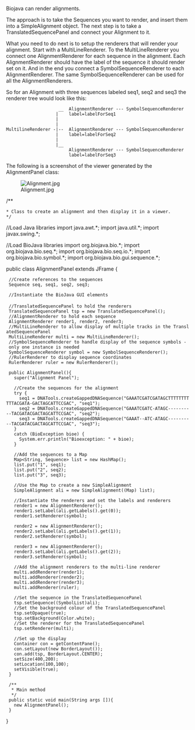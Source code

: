 Biojava can render alignments.

The approach is to take the Sequences you want to render, and insert
them into a SimpleAlignment object. The next step is to take a TranslatedSequencePanel
and connect your Alignment to it.

What you need to do next is to setup the renderers that will render your alignment.
Start with a MultiLineRenderer. To the MultiLineRenderer you connect one AlignmentRenderer
for each sequence in the alignment. Each AlignmentRenderer should have the label of the sequence
it should render set on it. And in the end you connect a SymbolSequenceRenderer to each
AlignmentRenderer. The same SymbolSequenceRenderer can be used for all the AlignmentRenderers.

So for an Alignment with three sequences labeled seq1, seq2 and seq3 the renderer tree would look like this:

                     __  AlignmentRenderer --- SymbolSequenceRenderer
                    |    label=labelForSeq1
                    |
                    |
 MultilineRenderer -|--  AlignmentRenderer --- SymbolSequenceRenderer
                    |    label=labelForSeq2
                    |
                    |__
                         AlignmentRenderer --- SymbolSequenceRenderer
                         label=labelForSeq3

The following is a screenshot of the viewer generated by the AlignmentPanel class:

[[File:Alignment.jpg]]

<java>
/**
 * Class to create an alignment and then display it in a viewer.
 */
//Load Java libraries
import java.awt.*;
import java.util.*;
import javax.swing.*;

//Load BioJava libraries
import org.biojava.bio.*;
import org.biojava.bio.seq.*;
import org.biojava.bio.seq.io.*;
import org.biojava.bio.symbol.*;
import org.biojava.bio.gui.sequence.*;

public class AlignmentPanel extends JFrame {
  //Create references to the sequences
  Sequence seq, seq1, seq2, seq3;
  
  //Instantiate the BioJava GUI elements
 
  //TranslatedSequencePanel to hold the renderers 
  TranslatedSequencePanel tsp = new TranslatedSequencePanel();
  //AlignmentRenderer to hold each sequence
  AlignmentRenderer render1, render2, render3;
  //MultiLineRenderer to allow display of multiple tracks in the TranslatedSequencePanel
  MultiLineRenderer multi = new MultiLineRenderer();
  //SymbolSequenceRenderer to handle display of the sequence symbols - only one instance is needed
  SymbolSequenceRenderer symbol = new SymbolSequenceRenderer();
  //RulerRenderer to display sequence coordinates
  RulerRenderer ruler = new RulerRenderer();
	
  public AlignmentPanel(){
    super("Alignment Panel");

    //Create the sequences for the alignment
    try {
      seq1 = DNATools.createGappedDNASequence("GAAATCGATCGATAGCTTTTTTTTTTTACGATA-GACTAGCATTCCGAC", "seq1");
      seq2 = DNATools.createGappedDNASequence("GAAATCGATC-ATAGC----------TACGATACGACTAGCATTCCGAC", "seq2");
      seq3 = DNATools.createGappedDNASequence("GAAAT--ATC-ATAGC----------TACGATACGACTAGCATTCCGAC", "seq3");
    }
    catch (BioException bioe) {
      System.err.println("Bioexception: " + bioe);
    }
  
    //Add the sequences to a Map 
    Map<String, Sequence> list = new HashMap();        
    list.put("1", seq1);        
    list.put("2", seq2);        
    list.put("3", seq3);

    //Use the Map to create a new SimpleAlignment
    SimpleAlignment ali = new SimpleAlignment((Map) list);
    
    //Instantiate the renderers and set the labels and renderers
    render1 = new AlignmentRenderer();
    render1.setLabel(ali.getLabels().get(0));
    render1.setRenderer(symbol);

    render2 = new AlignmentRenderer();  
    render2.setLabel(ali.getLabels().get(1));
    render2.setRenderer(symbol);
    
    render3 = new AlignmentRenderer(); 
    render3.setLabel(ali.getLabels().get(2));
    render3.setRenderer(symbol);
    
    //Add the alignment renderers to the multi-line renderer
    multi.addRenderer(render1);
    multi.addRenderer(render2);
    multi.addRenderer(render3);
    multi.addRenderer(ruler);
    
    //Set the sequence in the TranslatedSequencePanel
    tsp.setSequence((SymbolList)ali);
    //Set the background colour of the TranslatedSequencePanel
    tsp.setOpaque(true);
    tsp.setBackground(Color.white);
    //Set the renderer for the TranslatedSequencePanel
    tsp.setRenderer(multi);  
    
    //Set up the display
    Container con = getContentPane();
    con.setLayout(new BorderLayout());
    con.add(tsp, BorderLayout.CENTER);
    setSize(400,200);
    setLocation(100,100);
    setVisible(true);  
  }
  
  /**
   * Main method
   */
  public static void main(String args []){
    new AlignmentPanel();
  }
}

</java>